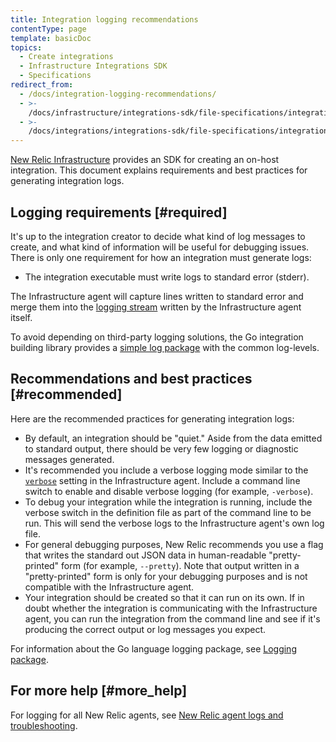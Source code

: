 ```yaml
---
title: Integration logging recommendations
contentType: page
template: basicDoc
topics:
  - Create integrations
  - Infrastructure Integrations SDK
  - Specifications
redirect_from:
  - /docs/integration-logging-recommendations/
  - >-
    /docs/infrastructure/integrations-sdk/file-specifications/integration-logging-recommendations/
  - >-
    /docs/integrations/integrations-sdk/file-specifications/integration-logging-recommendations/
---
```


[New Relic Infrastructure](/docs/infrastructure/new-relic-infrastructure/getting-started/introduction-new-relic-infrastructure) provides an SDK for creating an on-host integration. This document explains requirements and best practices for generating integration logs.

## Logging requirements [#required]

It's up to the integration creator to decide what kind of log messages to create, and what kind of information will be useful for debugging issues. There is only one requirement for how an integration must generate logs:

* The integration executable must write logs to standard error (stderr).

The Infrastructure agent will capture lines written to standard error and merge them into the [logging stream](/docs/infrastructure/new-relic-infrastructure/troubleshooting/generating-logs-troubleshooting-infrastructure) written by the Infrastructure agent itself.

To avoid depending on third-party logging solutions, the Go integration building library provides a [simple log package](https://github.com/newrelic/infra-integrations-sdk/blob/master/docs/toolset/log.md) with the common log-levels.

## Recommendations and best practices [#recommended]

Here are the recommended practices for generating integration logs:

* By default, an integration should be "quiet." Aside from the data emitted to standard output, there should be very few logging or diagnostic messages generated.
* It's recommended you include a verbose logging mode similar to the [`verbose`](/docs/infrastructure/new-relic-infrastructure/configuration/configure-infrastructure-agent#verbose) setting in the Infrastructure agent. Include a command line switch to enable and disable verbose logging (for example, `-verbose`).
* To debug your integration while the integration is running, include the verbose switch in the definition file as part of the command line to be run. This will send the verbose logs to the Infrastructure agent's own log file.
* For general debugging purposes, New Relic recommends you use a flag that writes the standard out JSON data in human-readable "pretty-printed" form (for example, `--pretty`). Note that output written in a "pretty-printed" form is only for your debugging purposes and is not compatible with the Infrastructure agent.
* Your integration should be created so that it can run on its own. If in doubt whether the integration is communicating with the Infrastructure agent, you can run the integration from the command line and see if it's producing the correct output or log messages you expect.

For information about the Go language logging package, see [Logging package](https://github.com/newrelic/infra-integrations-sdk/blob/master/docs/toolset/log.md).

## For more help [#more_help]

For logging for all New Relic agents, see [New Relic agent logs and troubleshooting](/docs/agents/manage-apm-agents/troubleshooting/new-relic-agent-logs-troubleshooting).
